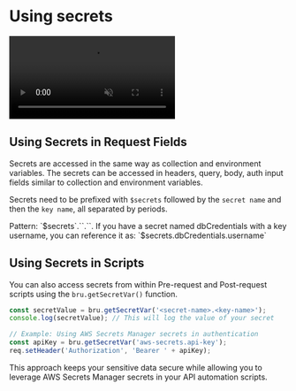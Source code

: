 
# Using secrets<PremiumBadge />

<video controls className="mt-10" muted>
  <source
    src="/screenrecordings/aws_secret_manager/aws_using_secrets.mp4"
    type="video/mp4"
  />
  Your browser does not support the video tag.
</video>

## Using Secrets in Request Fields

Secrets are accessed in the same way as collection and environment variables. The secrets can be accessed in headers, query, body, auth input fields similar to collection and environment variables.

Secrets need to be prefixed with `$secrets` followed by the `secret name` and then the `key name`, all separated by periods.

<Callout type="important">
Pattern: `$secrets`.`<secret-name>`.`<key-name>`.
</Callout>

<Callout type="info">
  If you have a secret named dbCredentials with a key username, you can reference it as: `$secrets.dbCredentials.username`
</Callout>

## Using Secrets in Scripts

You can also access secrets from within Pre-request and Post-request scripts using the `bru.getSecretVar()` function.

```javascript
const secretValue = bru.getSecretVar('<secret-name>.<key-name>');
console.log(secretValue); // This will log the value of your secret

// Example: Using AWS Secrets Manager secrets in authentication
const apiKey = bru.getSecretVar('aws-secrets.api-key');
req.setHeader('Authorization', 'Bearer ' + apiKey);

```

This approach keeps your sensitive data secure while allowing you to leverage AWS Secrets Manager secrets in your API automation scripts.

